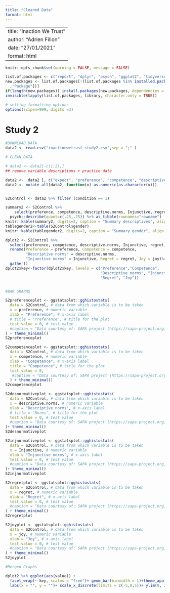 ```yaml
---
title: "Cleaned Data"
format: html
---
```


---
title: "Inaction We Trust"
author: "Adrien Fillon"
date: "27/01/2021"
format: html
---

```r
knitr::opts_chunk$set(warning = FALSE, message = FALSE) 

list.of.packages <- c("report", "dplyr", "psych", "ggplot2", "tidyverse", "corrr", "corrplot", "PerformanceAnalytics", "Hmisc", "ggstatsplot", "jtools", "metan", "ggstatsplot", "ggthemes", "apaTables","insight", "parameters")
new.packages <- list.of.packages[!(list.of.packages %in% installed.packages()[
  ,"Package"])]
if(length(new.packages)) install.packages(new.packages, dependencies = TRUE)
invisible(lapply(list.of.packages, library, character.only = TRUE))

# setting formatting options
options(scipen=999, digits =3)


```

# Study 2

```r
#DOWNLOAD DATA
data2 <- read.csv("inactionwetrust_study2.csv",sep = ";" )
```

```r
# CLEAN DATA

# data2 <- data2[-c(1:2),]
## remove variable descriptions + practice data

data2 <-  data2 [, c("expect", "preference", "competence", "descriptive.norms", "Injunctive", "regret", "joy", "check", "gender", "age", "condition")]
data2 <- mutate_all(data2, function(x) as.numeric(as.character(x)))


S2Control <- data2 %>% filter (condition == 1)

summary2 <- S2Control %>%
    select(preference, competence, descriptive.norms, Injunctive, regret, joy, age, gender) %>% 
  psych::describe(quant=c(.25,.75)) %>% as_tibble(rownames="rowname")
knitr::kable(summary2, digits=2, caption = "Summary descriptives", align = "c")
tablegender2<-table(S2Control$gender)
knitr::kable(tablegender2, digits=2, caption = "Summary gender", align = "c")

dplot2 <- S2Control %>% 
  select(preference, competence, descriptive.norms, Injunctive, regret, joy) %>%
  rename(Preference = preference, Competence = competence,
         "Descriptive norms" = descriptive.norms,
         "Injunctive norms" = Injunctive, Regret = regret, Joy = joy)%>%
  gather()
dplot2$key<-factor(dplot2$key, levels = c("Preference","Competence",
                                          "Descriptive norms", "Injunctive norms",
                                          "Regret", "Joy"))


#BAR GRAPHS

S2preferenceplot <- ggstatsplot::gghistostats(
  data = S2Control, # data from which variable is to be taken
  x = preference, # numeric variable
  xlab = "Preference", # x-axis label
  # title = "Preference", # title for the plot
  test.value = 0, # test value
  #caption = "Data courtesy of: SAPA project (https://sapa-project.org)"
) + theme_minimal()
S2preferenceplot

S2competenceplot <- ggstatsplot::gghistostats(
  data = S2Control, # data from which variable is to be taken
  x = competence, # numeric variable
  xlab = "Competence", # x-axis label
  title = "Competence", # title for the plot
  test.value = 0,
   #caption = "Data courtesy of: SAPA project (https://sapa-project.org)"
  ) + theme_minimal()
S2competenceplot

S2desnormativeplot <- ggstatsplot::gghistostats(
  data = S2Control, # data from which variable is to be taken
  x = descriptive.norms, # numeric variable
  xlab = "Descriptive norms", # x-axis label
  # title = "Norms", # title for the plot
  test.value = 0, # test value
  #caption = "Data courtesy of: SAPA project (https://sapa-project.org)"
)+ theme_minimal()
S2desnormativeplot

S2injnormativeplot <- ggstatsplot::gghistostats(
  data = S2Control, # data from which variable is to be taken
  x = Injunctive, # numeric variable
  xlab = "Injunctive norms", # x-axis label
  test.value = 0, # test value
  #caption = "Data courtesy of: SAPA project (https://sapa-project.org)"
)+ theme_minimal()
S2injnormativeplot

S2regretplot <- ggstatsplot::gghistostats(
  data = S2Control, # data from which variable is to be taken
  x = regret, # numeric variable
  xlab = "Regret", # x-axis label
  test.value = 0, # test value
  #caption = "Data courtesy of: SAPA project (https://sapa-project.org)"
) + theme_minimal()
S2regretplot

S2joyplot <- ggstatsplot::gghistostats(
  data = S2Control, # data from which variable is to be taken
  x = joy, # numeric variable
  xlab = "Joy", # x-axis label
  test.value = 0, # test value
  #caption = "Data courtesy of: SAPA project (https://sapa-project.org)"
) + theme_minimal()
S2joyplot
```


```r
#Merged Graphs

dplot2 %>% ggplot(aes(value)) + 
  facet_wrap(~ key, scales = "free")+ geom_bar(binwidth = 1)+theme_apa()+
  labs(x = "", y = "")+ scale_x_discrete(limits = c(-5,0,5))+ ylim(0, 250) 

```

